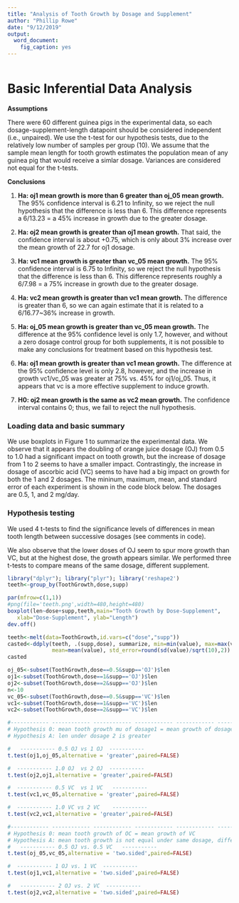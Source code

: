 ```yaml
---
title: "Analysis of Tooth Growth by Dosage and Supplement"
author: "Phillip Rowe"
date: "9/12/2019"
output: 
  word_document: 
    fig_caption: yes
---
```


```r
```
# Basic Inferential Data Analysis

**Assumptions** 

There were 60 different guinea pigs in the experimental data, so each dosage-supplement-length datapoint should be considered independent (i.e., unpaired).  We use the t-test for our hypothesis tests, due to the relatively low number of samples per group (10).  We assume that the sample mean length for tooth growth estimates the population mean of any guinea pig that would receive a simlar dosage.  Variances are considered not equal for the t-tests.

**Conclusions**

1. **Ha: oj1 mean growth is more than 6 greater than oj_05 mean growth.**  The 95% confidence interval is 6.21 to Infinity, so we reject the null hypothesis that the difference is less than 6.  This difference represents a 6/13.23 = a 45% increase in growth due to the greater dosage.

2. **Ha: oj2 mean growth is greater than oj1 mean growth.**  That said, the confidence interval is about +0.75, which is only about 3% increase over the mean growth of 22.7 for oj1 dosage. 
3. **Ha: vc1 mean growth is greater than vc_05 mean growth.**  The 95% confidence interval is 6.75 to Infinity, so we reject the null hypothesis that the difference is less than 6.  This difference represents roughly a 6/7.98 = a 75% increase in growth due to the greater dosage.

4. **Ha: vc2 mean growth is greater than vc1 mean growth.**  The difference is greater than 6, so we can again estimate that it is related to a 6/16.77~36% increase in growth.

5. **Ha: oj_05 mean growth is greater than vc_05 mean growth.**  The difference at the 95% confidence level is only 1.7, however, and without a zero dosage control group for both supplements, it is not possible to make any conclusions for treatment based on this hypothesis test.

6. **Ha: oj1 mean growth is greater than vc1 mean growth.**  The difference at the 95% confidence level is only 2.8, however, and the increase in growth vc1/vc_05 was greater at 75% vs. 45% for oj1/oj_05.  Thus, it appears that vc is a more effective supplement to induce growth.

7. **H0: oj2 mean growth is the same as vc2 mean growth.**  The confidence interval contains 0; thus, we fail to reject the null hypothesis.

### Loading data and basic summary 

We use boxplots in Figure 1 to summarize the experimental data.  We observe that it appears the doubling of orange juice dosage (OJ) from 0.5 to 1.0 had a significant impact on tooth growth, but the increase of dosage from 1 to 2 seems to have a smaller impact. Contrastingly, the increase in dosage of ascorbic acid (VC) seems to have had a big impact on growth for both the 1  and 2 dosages.  The mininum, maximum, mean, and standard error of each experiment is shown in the code block below. The dosages are 0.5, 1, and 2 mg/day.

### Hypothesis testing 

We used 4 t-tests to find the significance levels of differences in mean tooth length between successive dosages (see comments in code).  

We also observe that the lower doses of OJ seem to spur more growth than VC, but at the highest dose, the growth appears similar.  We performed three t-tests to compare means of the same dosage, different supplement. 

```r
library("dplyr"); library("plyr"); library('reshape2')
teeth<-group_by(ToothGrowth,dose,supp)

par(mfrow=c(1,1))
#png(file='teeth.png',width=480,height=480)
boxplot(len~dose+supp,teeth,main="Tooth Growth by Dose-Supplement",
   xlab="Dose-Supplement", ylab="Length")
dev.off()

teeth<-melt(data=ToothGrowth,id.vars=c("dose","supp"))
casted<-ddply(teeth, .(supp,dose), summarize, min=min(value), max=max(value), 
              mean=mean(value), std_error=round(sd(value)/sqrt(10),2))
casted

oj_05<-subset(ToothGrowth,dose==0.5&supp=='OJ')$len
oj1<-subset(ToothGrowth,dose==1&supp=='OJ')$len
oj2<-subset(ToothGrowth,dose==2&supp=='OJ')$len
n<-10
vc_05<-subset(ToothGrowth,dose==0.5&supp=='VC')$len
vc1<-subset(ToothGrowth,dose==1&supp=='VC')$len
vc2<-subset(ToothGrowth,dose==2&supp=='VC')$len

#------------ ------------ ------------ ------------ ------------ ------------ 
# Hypothesis 0: mean tooth growth mu of dosage1 = mean growth of dosage 2
# Hypothesis A: len under dosage 2 is greater 

#   ----------- 0.5 OJ vs 1 OJ  -----------
t.test(oj1,oj_05,alternative = 'greater',paired=FALSE)

#  ----------- 1.0 OJ  vs 2 OJ  -----------
t.test(oj2,oj1,alternative = 'greater',paired=FALSE)

#  ----------- 0.5 VC  vs 1 VC   -----------
t.test(vc1,vc_05,alternative = 'greater',paired=FALSE)

#  ----------- 1.0 VC vs 2 VC    -----------
t.test(vc2,vc1,alternative = 'greater',paired=FALSE)

#------------ ------------ ------------ ------------ ------------ ------------ 
# Hypothesis 0: mean tooth growth of OC = mean growth of VC 
# Hypothesis A: mean tooth growth is not equal under same dosage, different supplement  
#   ----------- 0.5 OJ vs. 0.5 VC   -----------
t.test(oj_05,vc_05,alternative = 'two.sided',paired=FALSE)

#  ----------- 1 OJ vs. 1 VC  ----------- 
t.test(oj1,vc1,alternative = 'two.sided',paired=FALSE)

#   ----------- 2 OJ vs. 2 VC  ----------- 
t.test(oj2,vc2,alternative = 'two.sided',paired=FALSE)


```

